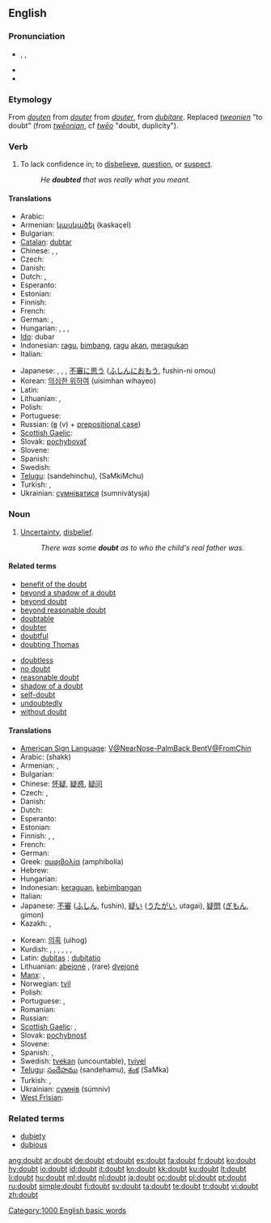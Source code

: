 ==English==

{{rank|hard|ask|question|410|doubt|around|black|lady}}

===Pronunciation===
* {{enPR|dout}}, {{IPA|/daʊt/}}, {{SAMPA|/daUt/}}
* {{rhymes|aʊt}}
* {{audio|en-us-doubt.ogg|Audio (US)}}

===Etymology===
From {{etyl|enm}} ''[[douten#Middle English|douten]]'' from {{etyl|xno}} ''[[douter#Anglo-Norman|douter]]'' from {{etyl|fro}} ''[[douter#Old French|douter]]'', from {{etyl|la}} ''[[dubitare]]''. Replaced {{enm}} ''[[tweonien#Middle English|tweonien]]'' "to doubt" (from {{ang}} ''[[tweonian#Old English|twēonian]]'', cf {{ang}} ''[[tweo#Old English|twēo]]'' "doubt, duplicity").

===Verb===
{{en-verb}}

# To lack confidence in; to [[disbelieve]], [[question]], or [[suspect]].
#: ''He '''doubted''' that was really what you meant.''

====Translations====
{{trans-top|to lack confidence in something}}
* Arabic: {{t|ar|شك|tr=shakka}}
* Armenian: [[կասկածել]] (kaskaçel)
* Bulgarian: {{t|bg|съмнявам се|sc=Cyrl}}
* [[Catalan]]: [[dubtar]]
* Chinese: {{zh-tsp|懷疑|怀疑|huáiyí}}, {{zh-tsp|疑慮|疑虑|yílǜ}}, {{t-|cmn|疑|tr=yí|sc=Hani}}
* Czech: {{t-|cs|pochybovat}}
* Danish: {{t-|da|tvivle}}
* Dutch: {{t+|nl|twijfelen}}, {{t+|nl|betwijfelen}}
* Esperanto: {{t+|eo|dubi|xs=Esperanto}}
* Estonian: {{t|et|kõhklema}}
* Finnish: {{t+|fi|epäillä}}
* French: {{t+|fr|douter}}
* German: {{t-|de|bezweifeln}}, {{t+|de|zweifeln}}
* Hungarian: {{t|hu|kétségbe von}},  {{t|hu|megkérdőjelez}},  {{t|hu|kételkedik}},  {{t|hu|kétell}}
* [[Ido]]: dubar
* Indonesian: [[ragu]], [[bimbang]], [[ragu]] [[akan]], [[ragu|meragukan]]
* Italian: {{t+|it|dubitare}}
{{trans-mid}}
* Japanese: {{t-|ja|疑う|tr=[[うたがう]], utagau}},  {{t|ja|訝しむ|tr=ibukashimu}},  {{t|ja|疑問する|tr=gimon-suru}}, [[不審]]に[[思う]] ([[ふしん]]に[[おもう]], fushin-ni omou)
* Korean: [[의심한 위하여]] (uisimhan wihayeo)
* Latin: {{t-|la|dubitare}}
* Lithuanian: {{t+|lt|abejoti|xs=Lithuanian}}, {{t+|lt|dvejoti|xs=Lithuanian}}
* Polish: {{t+|pl|wątpić}}
* Portuguese: {{t+|pt|duvidar}}
* Russian: {{t+|ru|сомневаться|tr=somnevát'sja}} ([[в]] (v) + [[prepositional case]])
* [[Scottish Gaelic]]: {{t-|gd|cuir teagamh|xs=Scottish Gaelic}}
* Slovak: [[pochybovať]]
* Slovene: {{t+|sl|dvomiti}}
* Spanish: {{t-|es|dudar}}
* Swedish: {{t-|sv|tveka}}
* [[Telugu]]: {{t|te|సందేహించు}} (sandehinchu), {{t|te|శంకించు}} (SaMkiMchu)
* Turkish: {{t|tr|şüphelenmek}},  {{t|tr|kuşkulanmak}}
* Ukrainian: [[сумніватися]] (sumnivátysja)
{{trans-bottom}}

===Noun===
{{wikipedia}}
{{en-noun}}

# [[uncertainty|Uncertainty]], [[disbelief]].
#: ''There was some '''doubt''' as to who the child's real father was.''

====Related terms====
{{rel-top}}
* [[benefit of the doubt]]
* [[beyond a shadow of a doubt]]
* [[beyond doubt]]
* [[beyond reasonable doubt]]
* [[doubtable]]
* [[doubter]]
* [[doubtful]]
* [[doubting Thomas]]
{{rel-mid}}
* [[doubtless]]
* [[no doubt]]
* [[reasonable doubt]]
* [[shadow of a doubt]]
* [[self-doubt]]
* [[undoubtedly]]
* [[without doubt]]
{{rel-bottom}}

====Translations====
{{trans-top|uncertainty}}
* [[American Sign Language]]: [[V@NearNose-PalmBack BentV@FromChin]]
* Arabic: {{Arab|[[شكّ]]}} (shakk)
* Armenian: {{t-|hy|կասկած|tr=kaskaç}}, {{t-|hy|տարակույս|tr=tarakuys}}
* Bulgarian: {{t|bg|съмнение|n|sc=Cyrl}}
* Chinese: [[怀疑]], [[疑惑]], [[疑问]]
* Czech: {{t-|cs|pochybnost|f}}, {{t-|cs|pochyba|f}}
* Danish: {{t+|da|tvivl|c}}
* Dutch: {{t+|nl|twijfel|f}}
* Esperanto: {{t+|eo|dubo|xs=Esperanto}}
* Estonian: {{t|et|kõhklus}}
* Finnish: {{t+|fi|epäily}}, {{t-|fi|epäröinti}},  {{t+|fi|epäilys}}
* French: {{t+|fr|doute|m}}
* German: {{t+|de|Zweifel|m}}
* Greek: [[αμφιβολία]] (amphibolía)
* Hebrew: {{t|he|ספק|tr=saféq}} {{m}}
* Hungarian: {{t+|hu|kétség}}
* Indonesian: [[ragu|keraguan]], [[bimbang|kebimbangan]]
* Italian: {{t+|it|dubbio|m}}
* Japanese: [[不審]] ([[ふしん]], fushin), [[疑い]] ([[うたがい]], utagai), [[疑問]] ([[ぎもん]], gimon)
* Kazakh: {{t|kk|күмән|tr=kümän|sc=Cyrl|xs=Kazakh}},  {{t-|kk|шүбә|tr=şübä|sc=Cyrl|xs=Kazakh}}
{{trans-mid}}
* Korean: [[의혹]] (uihog)
* Kurdish: {{t+|ku|guman|f}}, {{t+|ku|şik|f}}, {{t|ku|şube|f}}, {{t|ku|gûş|f}}, {{t|ku|hulhul|f}}, {{t|ku|şûf|f}}, {{t+|ku|گومان|sc=ku-Arab}}
* Latin: [[dubitas]] {{f}}; [[dubitatio]] {{f}}
* Lithuanian: [[abejonė]] {{f}},  (rare) [[dvejonė]] {{f}}
* [[Manx]]: {{t-|gv|dooyt|xs=Manx}}, {{t-|gv|ourys|m|xs=Manx}}
* Norwegian: [[tvil]] {{m}}
* Polish: {{t+|pl|wątpliwość|f}}
* Portuguese: {{t+|pt|dúvida|f}}, {{t+|pt|incerteza|f}}
* Romanian: {{t|ro|dubiu}}
* Russian: {{t+|ru|сомнение|tr=somneniye}}
* [[Scottish Gaelic]]: {{t-|gd|teagamh|m|xs=Scottish Gaelic}},  {{t-|gd|amharas|m|xs=Scottish Gaelic}}
* Slovak: [[pochybnosť]] {{f}}
* Slovene: {{t+|sl|dvom|m}}
* Spanish: {{t+|es|duda|f}}, {{t+|es|incertidumbre|f}}
* Swedish: [[tvekan]] (uncountable), [[tvivel]] {{n}}
* [[Telugu]]: [[సందేహము]] (sandehamu), [[శంక]] (SaMka)
* Turkish: {{t+|tr|şüphe}},  {{t|tr|kuşku}}
* Ukrainian: [[сумнів]] (súmniv) {{m}}
* [[West Frisian]]: {{t-|fy|twivel|c|xs=West Frisian}}
{{trans-bottom}}

===Related terms===
* [[dubiety]] {{pos_n}}
* [[dubious]]

[[Category:1000 English basic words]]

[[ang:doubt]]
[[ar:doubt]]
[[de:doubt]]
[[et:doubt]]
[[es:doubt]]
[[fa:doubt]]
[[fr:doubt]]
[[ko:doubt]]
[[hy:doubt]]
[[io:doubt]]
[[id:doubt]]
[[it:doubt]]
[[kn:doubt]]
[[kk:doubt]]
[[ku:doubt]]
[[lt:doubt]]
[[li:doubt]]
[[hu:doubt]]
[[ml:doubt]]
[[nl:doubt]]
[[ja:doubt]]
[[oc:doubt]]
[[pl:doubt]]
[[pt:doubt]]
[[ru:doubt]]
[[simple:doubt]]
[[fi:doubt]]
[[sv:doubt]]
[[ta:doubt]]
[[te:doubt]]
[[tr:doubt]]
[[vi:doubt]]
[[zh:doubt]]